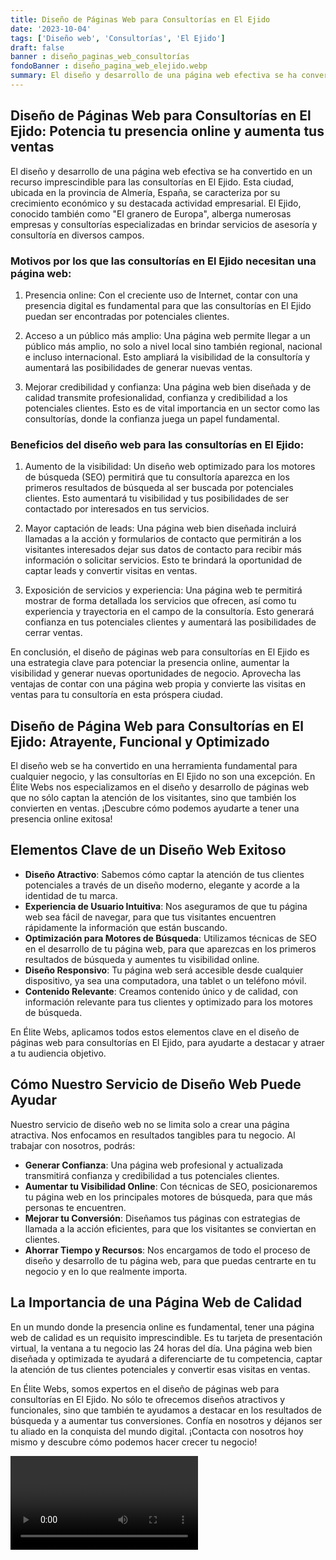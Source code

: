 ```yaml
---
title: Diseño de Páginas Web para Consultorías en El Ejido
date: '2023-10-04'
tags: ['Diseño web', 'Consultorías', 'El Ejido']
draft: false
banner : diseño_paginas_web_consultorías
fondoBanner : diseño_pagina_web_elejido.webp
summary: El diseño y desarrollo de una página web efectiva se ha convertido en un recurso imprescindible para las consultorías en El Ejido. Esta ciudad, ubicada en la provincia de Almería, España, se caracteriza por su crecimiento económico y su destacada actividad empresarial. El Ejido, conocido también como El granero de Europa, alberga numerosas empresas y consultorías especializadas en brindar servicios de asesoría y consultoría en diversos campos.
---
```


## Diseño de Páginas Web para Consultorías en El Ejido: Potencia tu presencia online y aumenta tus ventas

El diseño y desarrollo de una página web efectiva se ha convertido en un recurso imprescindible para las consultorías en El Ejido. Esta ciudad, ubicada en la provincia de Almería, España, se caracteriza por su crecimiento económico y su destacada actividad empresarial. El Ejido, conocido también como "El granero de Europa", alberga numerosas empresas y consultorías especializadas en brindar servicios de asesoría y consultoría en diversos campos.

### Motivos por los que las consultorías en El Ejido necesitan una página web:

1. Presencia online: Con el creciente uso de Internet, contar con una presencia digital es fundamental para que las consultorías en El Ejido puedan ser encontradas por potenciales clientes.

2. Acceso a un público más amplio: Una página web permite llegar a un público más amplio, no solo a nivel local sino también regional, nacional e incluso internacional. Esto ampliará la visibilidad de la consultoría y aumentará las posibilidades de generar nuevas ventas.

3. Mejorar credibilidad y confianza: Una página web bien diseñada y de calidad transmite profesionalidad, confianza y credibilidad a los potenciales clientes. Esto es de vital importancia en un sector como las consultorías, donde la confianza juega un papel fundamental.

### Beneficios del diseño web para las consultorías en El Ejido:

1. Aumento de la visibilidad: Un diseño web optimizado para los motores de búsqueda (SEO) permitirá que tu consultoría aparezca en los primeros resultados de búsqueda al ser buscada por potenciales clientes. Esto aumentará tu visibilidad y tus posibilidades de ser contactado por interesados en tus servicios.

2. Mayor captación de leads: Una página web bien diseñada incluirá llamadas a la acción y formularios de contacto que permitirán a los visitantes interesados dejar sus datos de contacto para recibir más información o solicitar servicios. Esto te brindará la oportunidad de captar leads y convertir visitas en ventas.

3. Exposición de servicios y experiencia: Una página web te permitirá mostrar de forma detallada los servicios que ofrecen, así como tu experiencia y trayectoria en el campo de la consultoría. Esto generará confianza en tus potenciales clientes y aumentará las posibilidades de cerrar ventas.

En conclusión, el diseño de páginas web para consultorías en El Ejido es una estrategia clave para potenciar la presencia online, aumentar la visibilidad y generar nuevas oportunidades de negocio. Aprovecha las ventajas de contar con una página web propia y convierte las visitas en ventas para tu consultoría en esta próspera ciudad.

<GifSeo />

<Cta />

## Diseño de Página Web para Consultorías en El Ejido: Atrayente, Funcional y Optimizado

El diseño web se ha convertido en una herramienta fundamental para cualquier negocio, y las consultorías en El Ejido no son una excepción. En Élite Webs nos especializamos en el diseño y desarrollo de páginas web que no sólo captan la atención de los visitantes, sino que también los convierten en ventas. ¡Descubre cómo podemos ayudarte a tener una presencia online exitosa!

## Elementos Clave de un Diseño Web Exitoso

- **Diseño Atractivo**: Sabemos cómo captar la atención de tus clientes potenciales a través de un diseño moderno, elegante y acorde a la identidad de tu marca.
- **Experiencia de Usuario Intuitiva**: Nos aseguramos de que tu página web sea fácil de navegar, para que tus visitantes encuentren rápidamente la información que están buscando.
- **Optimización para Motores de Búsqueda**: Utilizamos técnicas de SEO en el desarrollo de tu página web, para que aparezcas en los primeros resultados de búsqueda y aumentes tu visibilidad online.
- **Diseño Responsivo**: Tu página web será accesible desde cualquier dispositivo, ya sea una computadora, una tablet o un teléfono móvil.
- **Contenido Relevante**: Creamos contenido único y de calidad, con información relevante para tus clientes y optimizado para los motores de búsqueda.

En Élite Webs, aplicamos todos estos elementos clave en el diseño de páginas web para consultorías en El Ejido, para ayudarte a destacar y atraer a tu audiencia objetivo.

## Cómo Nuestro Servicio de Diseño Web Puede Ayudar

Nuestro servicio de diseño web no se limita solo a crear una página atractiva. Nos enfocamos en resultados tangibles para tu negocio. Al trabajar con nosotros, podrás:

- **Generar Confianza**: Una página web profesional y actualizada transmitirá confianza y credibilidad a tus potenciales clientes.
- **Aumentar tu Visibilidad Online**: Con técnicas de SEO, posicionaremos tu página web en los principales motores de búsqueda, para que más personas te encuentren.
- **Mejorar tu Conversión**: Diseñamos tus páginas con estrategias de llamada a la acción eficientes, para que los visitantes se conviertan en clientes.
- **Ahorrar Tiempo y Recursos**: Nos encargamos de todo el proceso de diseño y desarrollo de tu página web, para que puedas centrarte en tu negocio y en lo que realmente importa.

## La Importancia de una Página Web de Calidad

En un mundo donde la presencia online es fundamental, tener una página web de calidad es un requisito imprescindible. Es tu tarjeta de presentación virtual, la ventana a tu negocio las 24 horas del día. Una página web bien diseñada y optimizada te ayudará a diferenciarte de tu competencia, captar la atención de tus clientes potenciales y convertir esas visitas en ventas.

En Élite Webs, somos expertos en el diseño de páginas web para consultorías en El Ejido. No sólo te ofrecemos diseños atractivos y funcionales, sino que también te ayudamos a destacar en los resultados de búsqueda y a aumentar tus conversiones. Confía en nosotros y déjanos ser tu aliado en la conquista del mundo digital. ¡Contacta con nosotros hoy mismo y descubre cómo podemos hacer crecer tu negocio!

<Video />

<CtaBot job='Consultorías' city='El Ejido'/>

<Gmaps query='El Ejido+españa+maps' />
